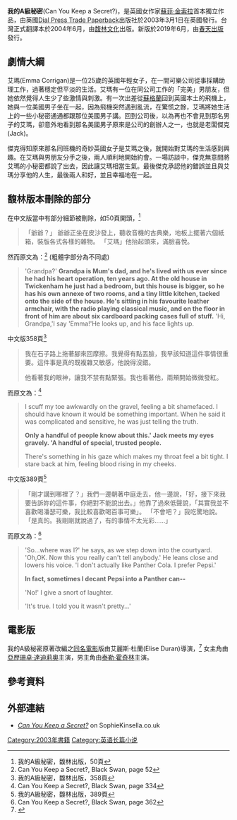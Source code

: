 {{infobox book | <!-- See [[Wikipedia:WikiProject_Novels|Wikipedia:WikiProject Novels]] or [[Wikipedia:WikiProject_Books|Wikipedia:WikiProject Books]] -->
| name          = 我的A級秘密<br />Can You Keep a Secret?
| title_orig    = Can You Keep a Secret?
| translator    = 羅雅萱<br />牛世竣(台灣新版)
| image         =
| caption =
| author        = [[蘇菲·金索拉|蘇菲·金索拉]]
| illustrator   =
| cover_artist  =
| country       = 英國
| language      = 英語
| series        = 無
| genre         = [[喜劇|喜劇]], [[女性文學|女性文學]]
| publisher     = [[馥林文化|馥林文化]]<br />[[春天出版|春天出版]](台灣新版)
| release_date  = 2003年3月1日 (英國)<br />2004年6月(台灣)<br />2019年6月(台灣新版)
| media_type    =
| pages         = 391頁
| isbn          =
| preceded_by   = 
| followed_by   =[[家事女神|家事女神]]（''The Undomestic Goddess''）
}}

'''我的A級秘密'''(Can You Keep a Secret?)，是英國女作家[[蘇菲·金索拉|蘇菲·金索拉]]首本獨立作品，由英國[[Dial_Press_Trade_Paperback|Dial Press Trade Paperback]]出版社於2003年3月1日在英國發行。台灣正式翻譯本於2004年6月，由[[馥林文化|馥林文化]]出版。新版於2019年6月，由[[春天出版|春天出版]]發行。

==劇情大綱==
艾瑪(Emma Corrigan)是一位25歲的英國年輕女子，在一間可樂公司從事採購助理工作，過著穩定但平淡的生活。艾瑪有一位在同公司工作的「完美」男朋友，但她依然覺得人生少了些激情與刺激。有一次出差從[[蘇格蘭|蘇格蘭]]回到英國本土的飛機上，她與一位美國男子坐在一起，因為飛機突然遇到亂流，在驚慌之餘，艾瑪將她生活上的一些小秘密通通都跟那位美國男子講。回到公司後，以為再也不會見到那名男子的艾瑪，卻意外地看到那名美國男子原來是公司的創辦人之一，也就是老闆傑克(Jack)。

傑克得知原來那名同班機的奇妙英國女子是艾瑪之後，就開始對艾瑪的生活感到興趣。在艾瑪與男朋友分手之後，兩人順利地開始約會。一場訪談中，傑克無意間將艾瑪的小秘密都說了出去，因此讓艾瑪相當生氣。最後傑克承認他的錯誤並且與艾瑪分享他的人生，最後兩人和好，並且幸福地在一起。

==馥林版本刪除的部分==

在中文版當中有部分細節被刪除，如50頁開頭，<ref>我的A級秘密，馥林出版，50頁</ref>
<blockquote>「爺爺？」
爺爺正坐在皮沙發上，聽收音機的古典樂，地板上擺著六個紙箱，裝版各式各樣的雜物。
「艾瑪」他抬起頭來，滿臉喜悅。 </blockquote>
然而原文為：<ref>Can You Keep a Secret?, Black Swan, page 52</ref> (粗體字部分為不同處)
<blockquote>'Grandpa?'
'''Grandpa is Mum's dad, and he's lived with us ever since he had his heart operation, ten years ago. At the old house in Twickenham he just had a bedroom, but this house is bigger, so he has his own annexe of two rooms, and a tiny little kitchen, tacked onto the side of the house. He's sitting in his favourite leather armchair, with the radio playing classical music, and on the floor in front of him are about six cardboard packing cases full of stuff.'''
'Hi, Grandpa,'I say
'Emma!'He looks up, and his face lights up.</blockquote>

中文版358頁<ref>我的A級秘密，馥林出版，358頁</ref>
<blockquote>我在石子路上拖著腳來回摩擦。我覺得有點丟臉，我早該知道這件事情很重要。這件事是真的既複雜又敏感，他說得沒錯。

他看著我的眼神，讓我不禁有點緊張。我也看著他，兩頰開始微微發紅。</blockquote>

而原文為：<ref>Can You Keep a Secret?, Black Swan, page 334</ref>

<blockquote>I scuff my toe awkwardly on the gravel, feeling a bit shamefaced. I should have known it would be something important. When he said it was complicated and sensitive, he was just telling the truth.

'''Only a handful of people know about this.' Jack meets my eyes gravely. 'A handful of special, trusted people.'''

There's something in his gaze which makes my throat feel a bit tight. I stare back at him, feeling blood rising in my cheeks.
</blockquote>

中文版389頁<ref>我的A級秘密，馥林出版，389頁</ref>

<blockquote>「剛才講到哪裡了？」我們一邊朝著中庭走去，他一邊說，「好，接下來我要告訴妳的這件事，你絕對不能說出去。」他靠了過來低聲說，「其實我並不喜歡喝潘瑟可樂，我比較喜歡喝百事可樂」。
「不會吧？」我吃驚地說。
「是真的。我剛剛就說過了，有的事情不太光彩......」</blockquote>

而原文為：<ref>Can You Keep a Secret?, Black Swan, page 362</ref>

<blockquote>'So...where was I?' he says, as we step down into the courtyard. 'Oh,OK. Now this you really can't tell anybody.' He leans close and lowers his voice. 'I don't actually like Panther Cola. I prefer Pepsi.'

'''In fact, sometimes I decant Pepsi into a Panther can--'''

'No!' I give a snort of laughter.

'It's true. I told you it wasn't pretty...'
</blockquote>

==電影版==
我的A級秘密原著改編之[[我的A級秘密_(電影)|同名電影]]版由艾麗斯·杜蘭(Elise Duran)導演，<ref>{{cite web|last=Hemmert|first=By Kylie|title=Alexandra Daddario to Lead Can You Keep a Secret Adaptation|url=http://www.comingsoon.net/movies/news/960321-alexandra-daddario-to-lead-can-you-keep-a-secret-adaptation#cjvJoOfbswk8YkLd.99|work=[[CraveOnline#Owned_or_associated_websites|Coming Soon]]|date=July 24, 2018|accessdate=October 14, 2018|archive-date=2019-06-19|archive-url=https://web.archive.org/web/20190619030137/https://www.comingsoon.net/movies/news/960321-alexandra-daddario-to-lead-can-you-keep-a-secret-adaptation#cjvJoOfbswk8YkLd.99|dead-url=no}}</ref> 女主角由[[亞歷珊卓·達迪莉奧|亞歷珊卓·達迪莉奧]]主演，男主角由[[泰勒·霍奇林|泰勒·霍奇林]]主演。

==參考資料==
{{Reflist|2}}

==外部連結==
* [https://web.archive.org/web/20100312002945/http://www.sophiekinsella.co.uk/books/stand-alone-novels/can-you-keep-a-secret/ ''Can You Keep a Secret?''] on SophieKinsella.co.uk

[[Category:2003年書籍|Category:2003年書籍]]
[[Category:英语长篇小说|Category:英语长篇小说]]